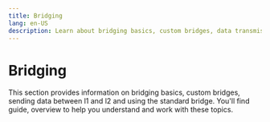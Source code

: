 ```yaml
---
title: Bridging
lang: en-US
description: Learn about bridging basics, custom bridges, data transmission between L1 and L2, and using the standard bridge in OP Stack.
---
```



# Bridging

This section provides information on bridging basics, custom bridges, sending data between l1 and l2 and using the standard bridge. You'll find guide, overview to help you understand and work with these topics.

<Cards>
  <Card title="Bridging basics" href="/builders/app-developers/bridging/basics" />

  <Card title="Custom bridges" href="/builders/app-developers/bridging/custom-bridge" />

  <Card title="Sending data between l1 and l2" href="/builders/app-developers/bridging/messaging" />

  <Card title="Using the standard bridge" href="/builders/app-developers/bridging/standard-bridge" />
</Cards>
